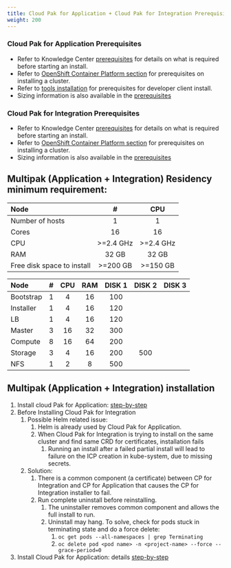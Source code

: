 ```yaml
---
title: Cloud Pak for Application + Cloud Pak for Integration Prerequisites
weight: 200
---
```


### Cloud Pak for Application Prerequisites
* Refer to Knowledge Center [prerequisites](https://www.ibm.com/support/knowledgecenter/SSCSJL_4.x/install-prerequisites.html) for details on what is required before starting an install.
* Refer to [OpenShift Container Platform section](../../ocp/prerequisites/) for prerequisites on installing a cluster.
* Refer to [tools installation](../../cp4a_install_dev_tools_mac/) for prerequisites for developer client install.
* Sizing information is also available in the [prerequisites](https://www.ibm.com/support/knowledgecenter/SSCSJL_4.x/install-prerequisites.html)

### Cloud Pak for Integration Prerequisites
* Refer to Knowledge Center [prerequisites](https://www.ibm.com/support/knowledgecenter/SSGT7J_19.4/install/sysreqs.html) for details on what is required before starting an install.
* Refer to [OpenShift Container Platform section](../../ocp/prerequisites/) for prerequisites on installing a cluster.
* Sizing information is also available in the [prerequisites](https://www.ibm.com/support/knowledgecenter/SSGT7J_19.4/install/sysreqs.html)


## Multipak (Application + Integration) Residency minimum requirement:

| Node | #| CPU |
| :---------- | :-----------------------------: | :------------------------------------------------: |
| Number of hosts | 1 | 1 |
| Cores | 16 | 16 |
| CPU | >=2.4 GHz | >=2.4 GHz |
| RAM | 32 GB | 32 GB |
| Free disk space to install | >=200 GB | >=150 GB |

| Node | #| CPU | RAM | DISK 1 |DISK 2 | DISK 3 |
| :---------- | :------: | :-------: | :---: | :----: | :----: | :----: |
| Bootstrap | 1 | 4 | 16 | 100 | | |
| Installer | 1 | 4 | 16 | 120 | | |
| LB | 1 | 4 | 16 |120 | | |
| Master | 3 | 16 | 32 | 300 | | |
| Compute | 8 | 16 | 64 | 200|  |  |
| Storage | 3 | 4 | 16 | 200 | 500 |  |
| NFS | 1 | 2 | 8 | 500 |  |  |


## Multipak (Application + Integration) installation
1. Install cloud Pak for Application: [step-by-step](../application/introduction)
2. Before Installing Cloud Pak for Integration
    1. Possible Helm related issue:
        1. Helm is already used by Cloud Pak for Application. 
        2. When Cloud Pak for Integration is trying to install on the same cluster and find same CRD for certificates, installation fails
            1. Running an install after a failed partial install will lead to failure on the ICP creation in kube-system, due to missing secrets. 
    2. Solution:
        1. There is a common component (a certificate) between CP for Integration and CP for Application that causes the CP for Integration installer to fail. 
        2. Run complete uninstall before reinstalling.
            1. The uninstaller removes common component and allows the full install to run.
            2. Uninstall may hang. To solve, check for pods stuck in terminating state and do a force delete:
                1. ``` oc get pods --all-namespaces | grep Terminating ```
                2. ``` oc delete pod <pod name> -n <project-name> --force --grace-period=0 ```
3. Install Cloud Pak for Application: details [step-by-step](../integration/introduction)